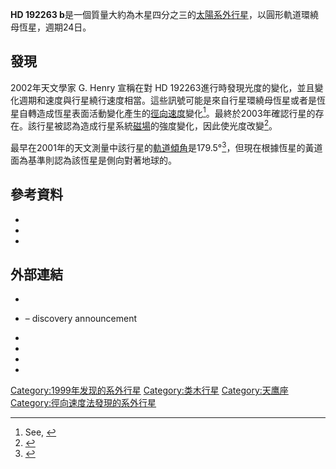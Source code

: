 {{Planetbox begin 
| name = HD 192263 b
}}
{{Planetbox star
| star = [[HD_192263|HD 192263]]
| constell = [[天鷹座|天鷹座]]
| RA={{RA|20|13|59.8451}}
| DEC={{DEC|–00|52|00.757}}
| dist_ly = 64.88
| dist_pc = 19.89
| class = K2V
}}
{{Planetbox orbit 
| semimajor = 0.15
| semimajor_gigameter = 22.44
| periastron =0.15 
| periastron_gigameter = 22.44
| apastron = 0.15
| apastron_gigameter = 22.44
| eccentricity = 0
| period = 24.348 ± 0.005
| period_year =0.066661
| speed = 67.2
| ang_dist = 7.538
| arg_peri =0 
| t_peri = 2,451,979.28 ± 0.08
| semi-amp = 51.9 ± 2.6
}}  
{{Planetbox character 
| minimum_mass = 0.75
}} 
{{Planetbox discovery 
| discovery_date = 1999年9月28日
| discoverers = [[N._Santos|Santos]], [[米歇爾·麥耶|Mayor]],<br>[[D._Naef|Naef]] ''et al.''
| discovery_site = {{CHL}}[[拉西拉天文台|拉西拉天文台]]
| discovery_method = [[都卜勒光譜學|都卜勒光譜學]]<br>（[[CORALIE_攝譜儀|CORALIE 攝譜儀]]）
| discovery_status=已發表論文
}}
{{Planetbox reference
| star=HD+192263
| planet=b
}}
{{Planetbox end}}

'''HD 192263 b'''是一個質量大約為木星四分之三的[[太陽系外行星|太陽系外行星]]，以圓形軌道環繞母恆星，週期24日。

==發現==
2002年天文學家 G. Henry 宣稱在對 HD 192263進行{{link-en|測光 (天文學)|Photometry (astronomy)|測光}}時發現光度的變化，並且變化週期和速度與行星繞行速度相當。這些訊號可能是來自行星環繞母恆星或者是恆星自轉造成恆星表面活動變化產生的[[徑向速度|徑向速度]]變化<ref>See, {{cite web |url=http://www.space.com/scienceastronomy/astronomy/planet_problem_020905.html |title=No Planet at All: Star Fools Astronomers, Who See Spots |work=[http://www.space.com Space.com] article |accessdate= |deadurl=yes |archiveurl=https://web.archive.org/web/20080724034527/http://www.space.com/scienceastronomy/astronomy/planet_problem_020905.html |archivedate=2008-07-24 }}</ref>。最終於2003年確認行星的存在。該行星被認為造成行星系統[[磁場|磁場]]的強度變化，因此使光度改變<ref name=santos>{{cite journal | url=http://www.edpsciences.org/articles/aa/abs/2003/28/aah4460/aah4460.html | author=Santos et al. | title=The CORALIE survey for southern extra-solar planets XI. The return of the giant planet orbiting HD 192263 | journal=[[Astronomy_and_Astrophysics|Astronomy and Astrophysics]] | volume=406 | year=2003 | pages=373–381 | doi=10.1051/0004-6361:20030776 | format=abstract | last2=Udry | first2=S. | last3=Mayor | first3=M. | last4=Naef | first4=D. | last5=Pepe | first5=F. | last6=Queloz | first6=D. | last7=Burki | first7=G. | last8=Cramer | first8=N. | last9=Nicolet | first9=B. | bibcode=2003A&A...406..373S | arxiv=astro-ph/0305434 | deadurl=yes | archiveurl=https://web.archive.org/web/20060117140326/http://www.edpsciences.org/articles/aa/abs/2003/28/aah4460/aah4460.html | archivedate=2006-01-17 | access-date=2012-02-23 }}</ref>。

最早在2001年的天文測量中該行星的[[軌道傾角|軌道傾角]]是179.5°<ref>{{cite journal | url=http://www.iop.org/EJ/article/1538-4357/548/1/L57/005774.html | author=Han ''et al.'' | title=Preliminary Astrometric Masses for Proposed Extrasolar Planetary Companions | journal=The [[Astrophysical_Journal|Astrophysical Journal]] Letters | volume=548 | issue=1 | pages=L57–L60 | year=2001 | doi=10.1086/318927 | last2=Black | first2=David C. | last3=Gatewood | first3=George | bibcode=2001ApJ...548L..57H | access-date=2012-02-23 | archive-date=2009-04-29 | archive-url=https://www.webcitation.org/5gP5VrdoG?url=http://www.iop.org/EJ/article/1538-4357/548/1/L57/005774.html | dead-url=no }}</ref>，但現在根據恆星的黃道面為基準則認為該恆星是側向對著地球的。

==參考資料==
{{reflist}}
*{{cite journal | url=http://aa.springer.de/papers/0356002/2300599/small.htm | author=Santos ''et al.'' | title=The CORALIE survey for Southern extra-solar planets III. A giant planet in orbit around HD 192263 | journal=[[Astronomy_and_Astrophysics|Astronomy and Astrophysics]] | volume=356 | year=2000 | pages=599–602 | bibcode=2000A&A...356..599S | last2=Mayor | first2=M. | last3=Naef | first3=D. | last4=Pepe | first4=F. | last5=Queloz | first5=D. | last6=Udry | first6=S. | last7=Burnet | first7=M. | last8=Revaz | first8=Y. | access-date=2012-02-23 | archive-url=https://web.archive.org/web/20110928094356/http://aa.springer.de/papers/0356002/2300599/small.htm | archive-date=2011-09-28 | dead-url=yes }}
*{{cite journal | url=http://www.iop.org/EJ/article/0004-637X/536/2/902/50799.html | author=Vogt ''et al.'' | title=Six New Planets from the Keck Precision Velocity Survey | journal=The [[Astrophysical_Journal|Astrophysical Journal]] | year=2000 | volume=536 | issue=2 | pages=902–914 | doi=10.1086/308981 | last2=Marcy | first2=Geoffrey W. | last3=Butler | first3=R. Paul | last4=Apps | first4=Kevin | bibcode=2000ApJ...536..902V | arxiv=astro-ph/9911506 | access-date=2012-02-23 | archive-date=2009-04-29 | archive-url=https://www.webcitation.org/5gP5VVMx7?url=http://www.iop.org/EJ/article/0004-637X/536/2/902/50799.html | dead-url=no }}
*{{cite journal | url=http://www.iop.org/EJ/article/1538-4357/577/2/L111/16461.html | author=Henry ''et al.'' | title=A False Planet around HD 192263 | journal=The [[Astrophysical_Journal|Astrophysical Journal]] Letters | volume=577 | issue=2 | pages=L111–L114 | year=2002 | doi=10.1086/344291 | last2=Donahue | first2=Robert A. | last3=Baliunas | first3=Sallie L. | bibcode=2002ApJ...577L.111H}}

== 外部連結 ==
* {{cite web | url=http://media4.obspm.fr/exoplanets/base/etoile.php?nom=HD+192263 | title=HD 192263 | work=Exoplanets | access-date=2012-02-23 | archive-url=https://web.archive.org/web/20091125002844/http://media4.obspm.fr/exoplanets/base/etoile.php?nom=HD+192263 | archive-date=2009-11-25 | dead-url=yes }}
* {{cite web | url=http://obswww.unige.ch/~udry/planet/hd192263_ann.html | title=A new extrasolar planet around the star HD 192263 | work=http://obswww.unige.ch/ | accessdate= | archive-date=2020-01-05 | archive-url=https://web.archive.org/web/20200105185718/http://obswww.unige.ch/~udry/planet/hd192263_ann.html | dead-url=no }} – discovery announcement
* {{cite web |url=http://exoplanets.org/esp/hd192263/hd192263.shtml |title=The Controversial Planet Around HD 192263 |work=http://exoplanets.org/ |accessdate= |deadurl=yes |archiveurl=https://web.archive.org/web/20090213221703/http://exoplanets.org/esp/hd192263/hd192263.shtml |archivedate=2009-02-13 }}
* {{cite web |url=http://www.space.com/scienceastronomy/astronomy/planet_maybe_020909.html |title=Don't Take This Extrasolar Planet Off the List Just Yet Planet Around HD 192263 |work=[http://www.space.com Space.com] article |accessdate= |deadurl=yes |archiveurl=https://web.archive.org/web/20081013134159/http://space.com/scienceastronomy/astronomy/planet_maybe_020909.html |archivedate=2008-10-13 }}
* {{cite web |url=http://obswww.unige.ch/Exoplanets/hd192263.html |title=Observatory of Geneva and Laboratoire d'Astrophysique de l'EPFL |work=http://obswww.unige.ch/ |accessdate= |deadurl=yes |archiveurl=https://web.archive.org/web/20100120041629/http://obswww.unige.ch/Exoplanets/hd192263.html |archivedate=2010-01-20 }}
* {{cite web | url=http://media4.obspm.fr/exoplanets/base/planete.php?etoile=HD+192263&planete=b | title=Simulation HD 192263b | work=[http://www.obspm.fr/ Observatory of Paris] | accessdate= | archive-url=https://web.archive.org/web/20071203095214/http://media4.obspm.fr/exoplanets/base/planete.php?etoile=HD+192263&planete=b | archive-date=2007-12-03 | dead-url=yes }}

{{Sky|20|13|59.8451|-|00|52|00.757|64.88}}

[[Category:1999年发现的系外行星|Category:1999年发现的系外行星]]
[[Category:类木行星|Category:类木行星]]
[[Category:天鹰座|Category:天鹰座]]
[[Category:徑向速度法發現的系外行星|Category:徑向速度法發現的系外行星]]